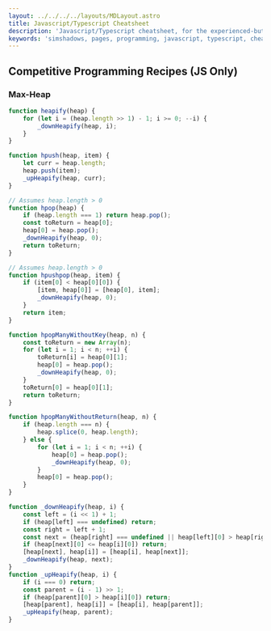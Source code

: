 ```yaml
---
layout: ../../../../layouts/MDLayout.astro
title: Javascript/Typescript Cheatsheet
description: 'Javascript/Typescript cheatsheet, for the experienced-but-forgetful.'
keywords: 'simshadows, pages, programming, javascript, typescript, cheatsheet'
---
```


## Competitive Programming Recipes (JS Only)

### Max-Heap

```js
function heapify(heap) {
    for (let i = (heap.length >> 1) - 1; i >= 0; --i) {
        _downHeapify(heap, i);
    }
}

function hpush(heap, item) {
    let curr = heap.length;
    heap.push(item);
    _upHeapify(heap, curr);
}

// Assumes heap.length > 0
function hpop(heap) {
    if (heap.length === 1) return heap.pop();
    const toReturn = heap[0];
    heap[0] = heap.pop();
    _downHeapify(heap, 0);
    return toReturn;
}

// Assumes heap.length > 0
function hpushpop(heap, item) {
    if (item[0] < heap[0][0]) {
        [item, heap[0]] = [heap[0], item];
        _downHeapify(heap, 0);
    }
    return item;
}

function hpopManyWithoutKey(heap, n) {
    const toReturn = new Array(n);
    for (let i = 1; i < n; ++i) {
        toReturn[i] = heap[0][1];
        heap[0] = heap.pop();
        _downHeapify(heap, 0);
    }
    toReturn[0] = heap[0][1];
    return toReturn;
}

function hpopManyWithoutReturn(heap, n) {
    if (heap.length === n) {
        heap.splice(0, heap.length);
    } else {
        for (let i = 1; i < n; ++i) {
            heap[0] = heap.pop();
            _downHeapify(heap, 0);
        }
        heap[0] = heap.pop();
    }
}   

function _downHeapify(heap, i) {
    const left = (i << 1) + 1;
    if (heap[left] === undefined) return;
    const right = left + 1;
    const next = (heap[right] === undefined || heap[left][0] > heap[right][0]) ? left : right;
    if (heap[next][0] <= heap[i][0]) return;
    [heap[next], heap[i]] = [heap[i], heap[next]];
    _downHeapify(heap, next);
}
function _upHeapify(heap, i) {
    if (i === 0) return; 
    const parent = (i - 1) >> 1;
    if (heap[parent][0] > heap[i][0]) return;
    [heap[parent], heap[i]] = [heap[i], heap[parent]];
    _upHeapify(heap, parent);
}
```

